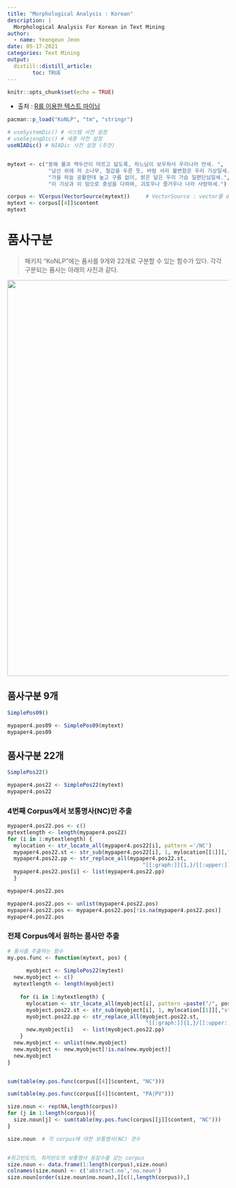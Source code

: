 ---
title: "Morphological Analysis : Korean"
description: |
  Morphological Analysis For Korean in Text Mining
author:
  - name: Yeongeun Jeon
date: 05-17-2021
categories: Text Mining
output: 
  distill::distill_article:
        toc: TRUE
---

```{r setup, include=FALSE}
knitr::opts_chunk$set(echo = TRUE)
```

- 출처 : [R를 이용한 텍스트 마이닝](http://www.kyobobook.co.kr/product/detailViewKor.laf?mallGb=KOR&ejkGb=KOR&barcode=9788946072190)



```{r}
pacman::p_load("KoNLP", "tm", "stringr")

# useSystemDic() # 시스템 사전 설정
# useSejongDic() # 세종 사전 설정
useNIADic() # NIADic 사전 설정 (추천)


mytext <- c("동해 물과 백두산이 마르고 닳도록, 하느님이 보우하사 우리나라 만세. ",
             "남산 위에 저 소나무, 철갑을 두른 듯, 바람 서리 불변함은 우리 기상일세.",
             "가을 하늘 공활한데 높고 구름 없이, 밝은 달은 우리 가슴 일편단심일세.",
             "이 기상과 이 맘으로 충성을 다하여, 괴로우나 즐거우나 나라 사랑하세.")

corpus <- VCorpus(VectorSource(mytext))     # VectorSource : vector를 document로 해석
mytext <- corpus[[4]]$content
mytext
```

# **품사구분**

> 패키지 "KoNLP"에는 품사를 9개와 22개로 구분할 수 있는 함수가 있다. 각각 구분되는 품사는 아래의 사진과 같다.

<center><img src="konlp_tags.png" width="800" height="900"></center>  

## **품사구분 9개**
```{r, eval=FALSE}
SimplePos09()
```

```{r}
mypaper4.pos09 <- SimplePos09(mytext)
mypaper4.pos09
```

##  **품사구분 22개**
```{r, eval=FALSE}
SimplePos22()
```

```{r}
mypaper4.pos22 <- SimplePos22(mytext)
mypaper4.pos22
```

### **4번째 Corpus에서 보통명사(NC)만 추출**
```{r}
mypaper4.pos22.pos <- c()
mytextlength <- length(mypaper4.pos22)
for (i in 1:mytextlength) {
  mylocation <- str_locate_all(mypaper4.pos22[i], pattern ='/NC')                   # "/NC"의 위치 (품사구분을 하면 "단어/품사(대문자)"의 형태로 되어있음)
  mypaper4.pos22.st <- str_sub(mypaper4.pos22[i], 1, mylocation[[1]][,"start"]-1)   # 처음부터 "/NC" 바로 앞까지의 모든 표현식 추출
  mypaper4.pos22.pp <- str_replace_all(mypaper4.pos22.st,
                                           "[[:graph:]]{1,}/[[:upper:]]{1,}[[:graph:]]{1}","")     # "문자/품사(대문자)+" 로 되어있는 표현식 없애기 (NC로 추출된 명사만 남기위해서=> 한번에 2개의 NC가 있을 수 있기 때문에)
  mypaper4.pos22.pos[i] <- list(mypaper4.pos22.pp)
  }

mypaper4.pos22.pos
```

```{r}
mypaper4.pos22.pos <- unlist(mypaper4.pos22.pos)
mypaper4.pos22.pos <- mypaper4.pos22.pos[!is.na(mypaper4.pos22.pos)]             # NA가 아닌 경우만 추출
mypaper4.pos22.pos
```

### **전체 Corpus에서 원하는 품사만 추출**
```{r}
# 품사를 추출하는 함수
my.pos.func <- function(mytext, pos) {
  
      myobject <- SimplePos22(mytext)
  new.myobject <- c()
  mytextlength <- length(myobject)
  
    for (i in 1:mytextlength) {
      mylocation <- str_locate_all(myobject[i], pattern =paste("/", pos, sep=""))            # "/pos"의 위치 (품사구분을 하면 "단어/품사(대문자)"의 형태로 되어있음)
      myobject.pos22.st <- str_sub(myobject[i], 1, mylocation[[1]][,"start"]-1)              # 처음부터 "/pos" 바로 앞까지의 모든 표현식 추출
      myobject.pos22.pp <- str_replace_all(myobject.pos22.st,
                                            "[[:graph:]]{1,}/[[:upper:]]{1,}[[:graph:]]{1}","")     # "문자/품사(대문자)+" 로 되어있는 표현식 없애기 (한번에 2개 이상의 pos가 있을 수 있기 때문에)
      new.myobject[i]   <- list(myobject.pos22.pp)
    }
  new.myobject <- unlist(new.myobject)
  new.myobject <- new.myobject[!is.na(new.myobject)]
  new.myobject
}  


sum(table(my.pos.func(corpus[[4]]$content, "NC")))

sum(table(my.pos.func(corpus[[4]]$content, "PA|PV")))


```

```{r}
size.noun <- rep(NA,length(corpus))
for (j in 1:length(corpus)){
  size.noun[j] <- sum(table(my.pos.func(corpus[[j]]$content, "NC")))   
}

size.noun  # 각 corpus에 대한 보통명사(NC) 갯수


#최고빈도의, 최저빈도의 보통명사 등장수를 갖는 corpus
size.noun <- data.frame(1:length(corpus),size.noun)
colnames(size.noun) <- c('abstract.no','no.noun')
size.noun[order(size.noun$no.noun),][c(1,length(corpus)),]

```

